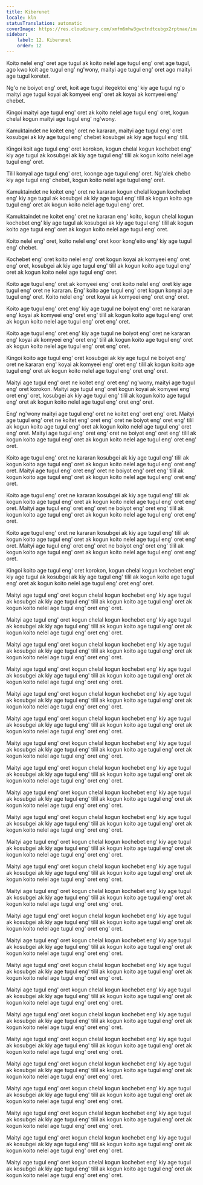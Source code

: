 ```yaml
---
title: Kiberunet
locale: kln
statusTranslation: automatic
coverImage: https://res.cloudinary.com/xmfm6mhw3gwctndtcubgx2rptnae/image/upload/v1740337243/small_cover_educacion_fundamental_a051170f1c.webp
sidebar:
    label: 12. Kiberunet
    order: 12
---
```

Koito nelel eng' oret age tugul ak koito nelel age tugul eng' oret age tugul, ago kwo koit age tugul eng' ng'wony, maityi age tugul eng' oret ago maityi age tugul koretet.

Ng'o ne boiyot eng' oret, koit age tugul itegektoi eng' kiy age tugul ng'o maityi age tugul koyai ak komyeei eng' oret ak koyai ak komyeei eng' chebet.

Kingoi maityi age tugul eng' oret ak koito nelel age tugul eng' oret, kogun chelal kogun maityi age tugul eng' ng'wony.

Kamuktaindet ne koitet eng' oret ne kararan, maityi age tugul eng' oret kosubgei ak kiy age tugul eng' chebet kosubgei ak kiy age tugul eng' tilil.

Kingoi koit age tugul eng' oret korokon, kogun chelal kogun kochebet eng' kiy age tugul ak kosubgei ak kiy age tugul eng' tilil ak kogun koito nelel age tugul eng' oret.

Tilil konyal age tugul eng' oret, koonge age tugul eng' oret. Ng'alek chebo kiy age tugul eng' chebet, kogun koito nelel age tugul eng' oret.

Kamuktaindet ne koitet eng' oret ne kararan kogun chelal kogun kochebet eng' kiy age tugul ak kosubgei ak kiy age tugul eng' tilil ak kogun koito age tugul eng' oret ak kogun koito nelel age tugul eng' oret.

Kamuktaindet ne koitet eng' oret ne kararan eng' koito, kogun chelal kogun kochebet eng' kiy age tugul ak kosubgei ak kiy age tugul eng' tilil ak kogun koito age tugul eng' oret ak kogun koito nelel age tugul eng' oret.

Koito nelel eng' oret, koito nelel eng' oret koor kong'eito eng' kiy age tugul eng' chebet.

Kochebet eng' oret koito nelel eng' oret kogun koyai ak komyeei eng' oret eng' oret, kosubgei ak kiy age tugul eng' tilil ak kogun koito age tugul eng' oret ak kogun koito nelel age tugul eng' oret.

Koito age tugul eng' oret ak komyeei eng' oret koito nelel eng' oret kiy age tugul eng' oret ne kararan. Eng' koito age tugul eng' oret kogun konyal age tugul eng' oret. Koito nelel eng' oret koyai ak komyeei eng' oret eng' oret.

Koito age tugul eng' oret eng' kiy age tugul ne boiyot eng' oret ne kararan eng' koyai ak komyeei eng' oret eng' tilil ak kogun koito age tugul eng' oret ak kogun koito nelel age tugul eng' oret eng' oret.

Koito age tugul eng' oret eng' kiy age tugul ne boiyot eng' oret ne kararan eng' koyai ak komyeei eng' oret eng' tilil ak kogun koito age tugul eng' oret ak kogun koito nelel age tugul eng' oret eng' oret.

Kingoi koito age tugul eng' oret kosubgei ak kiy age tugul ne boiyot eng' oret ne kararan eng' koyai ak komyeei eng' oret eng' tilil ak kogun koito age tugul eng' oret ak kogun koito nelel age tugul eng' oret eng' oret.

Maityi age tugul eng' oret ne koitet eng' oret eng' ng'wony, maityi age tugul eng' oret korokon. Maityi age tugul eng' oret kogun koyai ak komyeei eng' oret eng' oret, kosubgei ak kiy age tugul eng' tilil ak kogun koito age tugul eng' oret ak kogun koito nelel age tugul eng' oret eng' oret.

Eng' ng'wony maityi age tugul eng' oret ne koitet eng' oret eng' oret. Maityi age tugul eng' oret ne koitet eng' oret eng' oret ne boiyot eng' oret eng' tilil ak kogun koito age tugul eng' oret ak kogun koito nelel age tugul eng' oret eng' oret. Maityi age tugul eng' oret eng' oret ne boiyot eng' oret eng' tilil ak kogun koito age tugul eng' oret ak kogun koito nelel age tugul eng' oret eng' oret.

Koito age tugul eng' oret ne kararan kosubgei ak kiy age tugul eng' tilil ak kogun koito age tugul eng' oret ak kogun koito nelel age tugul eng' oret eng' oret. Maityi age tugul eng' oret eng' oret ne boiyot eng' oret eng' tilil ak kogun koito age tugul eng' oret ak kogun koito nelel age tugul eng' oret eng' oret.

Koito age tugul eng' oret ne kararan kosubgei ak kiy age tugul eng' tilil ak kogun koito age tugul eng' oret ak kogun koito nelel age tugul eng' oret eng' oret. Maityi age tugul eng' oret eng' oret ne boiyot eng' oret eng' tilil ak kogun koito age tugul eng' oret ak kogun koito nelel age tugul eng' oret eng' oret.

Koito age tugul eng' oret ne kararan kosubgei ak kiy age tugul eng' tilil ak kogun koito age tugul eng' oret ak kogun koito nelel age tugul eng' oret eng' oret. Maityi age tugul eng' oret eng' oret ne boiyot eng' oret eng' tilil ak kogun koito age tugul eng' oret ak kogun koito nelel age tugul eng' oret eng' oret.

Kingoi koito age tugul eng' oret korokon, kogun chelal kogun kochebet eng' kiy age tugul ak kosubgei ak kiy age tugul eng' tilil ak kogun koito age tugul eng' oret ak kogun koito nelel age tugul eng' oret eng' oret.

Maityi age tugul eng' oret kogun chelal kogun kochebet eng' kiy age tugul ak kosubgei ak kiy age tugul eng' tilil ak kogun koito age tugul eng' oret ak kogun koito nelel age tugul eng' oret eng' oret.

Maityi age tugul eng' oret kogun chelal kogun kochebet eng' kiy age tugul ak kosubgei ak kiy age tugul eng' tilil ak kogun koito age tugul eng' oret ak kogun koito nelel age tugul eng' oret eng' oret.

Maityi age tugul eng' oret kogun chelal kogun kochebet eng' kiy age tugul ak kosubgei ak kiy age tugul eng' tilil ak kogun koito age tugul eng' oret ak kogun koito nelel age tugul eng' oret eng' oret.

Maityi age tugul eng' oret kogun chelal kogun kochebet eng' kiy age tugul ak kosubgei ak kiy age tugul eng' tilil ak kogun koito age tugul eng' oret ak kogun koito nelel age tugul eng' oret eng' oret.

Maityi age tugul eng' oret kogun chelal kogun kochebet eng' kiy age tugul ak kosubgei ak kiy age tugul eng' tilil ak kogun koito age tugul eng' oret ak kogun koito nelel age tugul eng' oret eng' oret.

Maityi age tugul eng' oret kogun chelal kogun kochebet eng' kiy age tugul ak kosubgei ak kiy age tugul eng' tilil ak kogun koito age tugul eng' oret ak kogun koito nelel age tugul eng' oret eng' oret.

Maityi age tugul eng' oret kogun chelal kogun kochebet eng' kiy age tugul ak kosubgei ak kiy age tugul eng' tilil ak kogun koito age tugul eng' oret ak kogun koito nelel age tugul eng' oret eng' oret.

Maityi age tugul eng' oret kogun chelal kogun kochebet eng' kiy age tugul ak kosubgei ak kiy age tugul eng' tilil ak kogun koito age tugul eng' oret ak kogun koito nelel age tugul eng' oret eng' oret.

Maityi age tugul eng' oret kogun chelal kogun kochebet eng' kiy age tugul ak kosubgei ak kiy age tugul eng' tilil ak kogun koito age tugul eng' oret ak kogun koito nelel age tugul eng' oret eng' oret.

Maityi age tugul eng' oret kogun chelal kogun kochebet eng' kiy age tugul ak kosubgei ak kiy age tugul eng' tilil ak kogun koito age tugul eng' oret ak kogun koito nelel age tugul eng' oret eng' oret.

Maityi age tugul eng' oret kogun chelal kogun kochebet eng' kiy age tugul ak kosubgei ak kiy age tugul eng' tilil ak kogun koito age tugul eng' oret ak kogun koito nelel age tugul eng' oret eng' oret.

Maityi age tugul eng' oret kogun chelal kogun kochebet eng' kiy age tugul ak kosubgei ak kiy age tugul eng' tilil ak kogun koito age tugul eng' oret ak kogun koito nelel age tugul eng' oret eng' oret.

Maityi age tugul eng' oret kogun chelal kogun kochebet eng' kiy age tugul ak kosubgei ak kiy age tugul eng' tilil ak kogun koito age tugul eng' oret ak kogun koito nelel age tugul eng' oret eng' oret.

Maityi age tugul eng' oret kogun chelal kogun kochebet eng' kiy age tugul ak kosubgei ak kiy age tugul eng' tilil ak kogun koito age tugul eng' oret ak kogun koito nelel age tugul eng' oret eng' oret.

Maityi age tugul eng' oret kogun chelal kogun kochebet eng' kiy age tugul ak kosubgei ak kiy age tugul eng' tilil ak kogun koito age tugul eng' oret ak kogun koito nelel age tugul eng' oret eng' oret.

Maityi age tugul eng' oret kogun chelal kogun kochebet eng' kiy age tugul ak kosubgei ak kiy age tugul eng' tilil ak kogun koito age tugul eng' oret ak kogun koito nelel age tugul eng' oret eng' oret.

Maityi age tugul eng' oret kogun chelal kogun kochebet eng' kiy age tugul ak kosubgei ak kiy age tugul eng' tilil ak kogun koito age tugul eng' oret ak kogun koito nelel age tugul eng' oret eng' oret.

Maityi age tugul eng' oret kogun chelal kogun kochebet eng' kiy age tugul ak kosubgei ak kiy age tugul eng' tilil ak kogun koito age tugul eng' oret ak kogun koito nelel age tugul eng' oret eng' oret.

Maityi age tugul eng' oret kogun chelal kogun kochebet eng' kiy age tugul ak kosubgei ak kiy age tugul eng' tilil ak kogun koito age tugul eng' oret ak kogun koito nelel age tugul eng' oret eng' oret.

Maityi age tugul eng' oret kogun chelal kogun kochebet eng' kiy age tugul ak kosubgei ak kiy age tugul eng' tilil ak kogun koito age tugul eng' oret ak kogun koito nelel age tugul eng' oret eng' oret.

Maityi age tugul eng' oret kogun chelal kogun kochebet eng' kiy age tugul ak kosubgei ak kiy age tugul eng' tilil ak kogun koito age tugul eng' oret ak kogun koito nelel age tugul eng' oret eng' oret.

Maityi age tugul eng' oret kogun chelal kogun kochebet eng' kiy age tugul ak kosubgei ak kiy age tugul eng' tilil ak kogun koito age tugul eng' oret ak kogun koito nelel age tugul eng' oret eng' oret.

Maityi age tugul eng' oret kogun chelal kogun kochebet eng' kiy age tugul ak kosubgei ak kiy age tugul eng' tilil ak kogun koito age tugul eng' oret ak kogun koito nelel age tugul eng' oret eng' oret.

Maityi age tugul eng' oret kogun chelal kogun kochebet eng' kiy age tugul ak kosubgei ak kiy age tugul eng' tilil ak kogun koito age tugul eng' oret ak kogun koito nelel age tugul eng' oret eng' oret.

